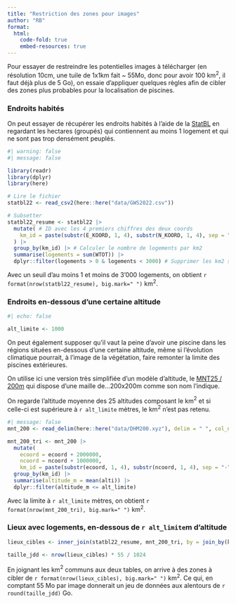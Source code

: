```yaml
---
title: "Restriction des zones pour images"
author: "RB"
format:
  html:
    code-fold: true
    embed-resources: true
---
```


Pour essayer de restreindre les potentielles images à télécharger (en résolution 10cm, une tuile de 1x1km fait ~ 55Mo, donc pour avoir 100 km$^{2}$, il faut déjà plus de 5 Go), on essaie d'appliquer quelques règles afin de cibler des zones plus probables pour la localisation de piscines.

### Endroits habités

On peut essayer de récupérer les endroits habités à l'aide de la [StatBL](https://www.bfs.admin.ch/bfs/fr/home/statistiques/construction-logement/logements.assetdetail.27905171.html) en regardant les hectares (groupés) qui contiennent au moins 1 logement et qui ne sont pas trop densément peuplés.

```r
#| warning: false
#| message: false

library(readr)
library(dplyr)
library(here)

# Lire le fichier
statbl22 <- read_csv2(here::here("data/GWS2022.csv"))

# Subsetter
statbl22_resume <- statbl22 |> 
  mutate( # ID avec les 4 premiers chiffres des deux coords
    km_id = paste(substr(E_KOORD, 1, 4), substr(N_KOORD, 1, 4), sep = "-")
  ) |>
  group_by(km_id) |> # Calculer le nombre de logements par km2
  summarise(logements = sum(WTOT)) |> 
  dplyr::filter(logements > 0 & logements < 3000) # Supprimer les km2 sans logements ou très densément peuplés
```

Avec un seuil d'au moins 1 et moins de 3'000 logements, on obtient `r format(nrow(statbl22_resume), big.mark=" ")` km$^{2}$.

### Endroits en-dessous d'une certaine altitude

```r
#| echo: false

alt_limite <- 1000
```


On peut également supposer qu'il vaut la peine d'avoir une piscine dans les régions situées en-dessous d'une certaine altitude, même si l'évolution climatique pourrait, à l'image de la végétation, faire remonter la limite des piscines extérieures.

On utilise ici une version très simplifiée d'un modèle d'altitude, le [MNT25 / 200m](https://www.swisstopo.admin.ch/fr/modele-altimetrique-mnt25-200m) qui dispose d'une maille de...200x200m comme son nom l'indique.

On regarde l'altitude moyenne des 25 altitudes composant le km$^{2}$ et si celle-ci est supérieure à `r alt_limite` mètres, le km$^{2}$ n'est pas retenu.

```r
#| message: false
mnt_200 <- read_delim(here::here("data/DHM200.xyz"), delim = " ", col_names = c("ecoord", "ncoord", "alti"))

mnt_200_tri <- mnt_200 |> 
  mutate(
    ecoord = ecoord + 2000000,
    ncoord = ncoord + 1000000,
    km_id = paste(substr(ecoord, 1, 4), substr(ncoord, 1, 4), sep = "-")) |> 
  group_by(km_id) |> 
  summarise(altitude_m = mean(alti)) |> 
  dplyr::filter(altitude_m <= alt_limite)
```


Avec la limite à `r alt_limite` mètres, on obtient `r format(nrow(mnt_200_tri), big.mark=" ")` km$^{2}$.

### Lieux avec logements, en-dessous de `r alt_limite`m d'altitude

```r
lieux_cibles <- inner_join(statbl22_resume, mnt_200_tri, by = join_by(km_id))

taille_jdd <- nrow(lieux_cibles) * 55 / 1024
```

En joignant les km$^{2}$ communs aux deux tables, on arrive à des zones à cibler de `r format(nrow(lieux_cibles), big.mark=" ")` km$^{2}$. Ce qui, en comptant 55 Mo par image donnerait un jeu de données aux alentours de `r round(taille_jdd)` Go.
